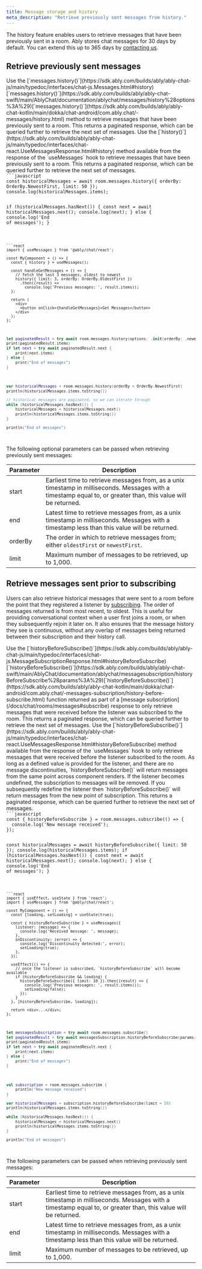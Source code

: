 ```yaml
---
title: Message storage and history
meta_description: "Retrieve previously sent messages from history."
---
```


The history feature enables users to retrieve messages that have been previously sent in a room. Ably stores chat messages for 30 days by default. You can extend this up to 365 days by [contacting us](https://forms.gle/SmCLNFoRrYmkbZSf8).

## Retrieve previously sent messages <a id="history"/>

<If lang="javascript,swift,kotlin">
Use the <If lang="javascript">[`messages.history()`](https://sdk.ably.com/builds/ably/ably-chat-js/main/typedoc/interfaces/chat-js.Messages.html#history)</If><If lang="swift">[`messages.history()`](https://sdk.ably.com/builds/ably/ably-chat-swift/main/AblyChat/documentation/ablychat/messages/history%28options%3A%29)</If><If lang="kotlin">[`messages.history()`](https://sdk.ably.com/builds/ably/ably-chat-kotlin/main/dokka/chat-android/com.ably.chat/-messages/history.html)</If> method to retrieve messages that have been previously sent to a room. This returns a paginated response, which can be queried further to retrieve the next set of messages.
</If>

<If lang="react">
Use the [`history()`](https://sdk.ably.com/builds/ably/ably-chat-js/main/typedoc/interfaces/chat-react.UseMessagesResponse.html#history) method available from the response of the `useMessages` hook to retrieve messages that have been previously sent to a room. This returns a paginated response, which can be queried further to retrieve the next set of messages.
</If>

<Code>
```javascript
const historicalMessages = await room.messages.history({ orderBy: OrderBy.NewestFirst, limit: 50 });
console.log(historicalMessages.items);

if (historicalMessages.hasNext()) {
  const next = await historicalMessages.next();
  console.log(next);
} else {
  console.log('End of messages');
}
```

```react
import { useMessages } from '@ably/chat/react';

const MyComponent = () => {
  const { history } = useMessages();

  const handleGetMessages = () => {
    // fetch the last 3 messages, oldest to newest
    history({ limit: 3, orderBy: OrderBy.OldestFirst })
      .then((result) =>
        console.log('Previous messages: ', result.items));
  };

  return (
    <div>
      <button onClick={handleGetMessages}>Get Messages</button>
    </div>
  );
};
```

```swift
let paginatedResult = try await room.messages.history(options: .init(orderBy: .newestFirst))
print(paginatedResult.items)
if let next = try await paginatedResult.next {
    print(next.items)
} else {
    print("End of messages")
}
```

```kotlin
var historicalMessages = room.messages.history(orderBy = OrderBy.NewestFirst)
println(historicalMessages.items.toString())

// historical messages are paginated, so we can iterate through
while (historicalMessages.hasNext()) {
    historicalMessages = historicalMessages.next()
    println(historicalMessages.items.toString())
}

println("End of messages")
```
</Code>

The following optional parameters can be passed when retrieving previously sent messages:

| Parameter | Description |
| --------- | ----------- |
| start | Earliest time to retrieve messages from, as a unix timestamp in milliseconds. Messages with a timestamp equal to, or greater than, this value will be returned. |
| end | Latest time to retrieve messages from, as a unix timestamp in milliseconds. Messages with a timestamp less than this value will be returned. |
| orderBy | The order in which to retrieve messages from; either `oldestFirst` or `newestFirst`. |
| limit | Maximum number of messages to be retrieved, up to 1,000. |

## Retrieve messages sent prior to subscribing <a id="subscribe"/>

Users can also retrieve historical messages that were sent to a room before the point that they registered a listener by [subscribing](/docs/chat/rooms/messages#subscribe). The order of messages returned is from most recent, to oldest. This is useful for providing conversational context when a user first joins a room, or when they subsequently rejoin it later on. It also ensures that the message history they see is continuous, without any overlap of messages being returned between their subscription and their history call.

<If lang="javascript,swift,kotlin">
Use the <If lang="javascript">[`historyBeforeSubscribe()`](https://sdk.ably.com/builds/ably/ably-chat-js/main/typedoc/interfaces/chat-js.MessageSubscriptionResponse.html#historyBeforeSubscribe)</If><If lang="swift">[`historyBeforeSubscribe()`](https://sdk.ably.com/builds/ably/ably-chat-swift/main/AblyChat/documentation/ablychat/messagesubscription/historyBeforeSubscribe%28params%3A%29)</If><If lang="kotlin">[`historyBeforeSubscribe()`](https://sdk.ably.com/builds/ably/ably-chat-kotlin/main/dokka/chat-android/com.ably.chat/-messages-subscription/history-before-subscribe.html)</If> function returned as part of a [message subscription](/docs/chat/rooms/messages#subscribe) response to only retrieve messages that were received before the listener was subscribed to the room. This returns a paginated response, which can be queried further to retrieve the next set of messages.
</If>

<If lang="react">
Use the [`historyBeforeSubscribe()`](https://sdk.ably.com/builds/ably/ably-chat-js/main/typedoc/interfaces/chat-react.UseMessagesResponse.html#historyBeforeSubscribe) method available from the response of the `useMessages` hook to only retrieve messages that were received before the listener subscribed to the room. As long as a defined value is provided for the listener, and there are no message discontinuities, `historyBeforeSubscribe()` will return messages from the same point across component renders. If the listener becomes undefined, the subscription to messages will be removed. If you subsequently redefine the listener then `historyBeforeSubscribe()` will return messages from the new point of subscription. This returns a paginated response, which can be queried further to retrieve the next set of messages.
</If>

<Code>
```javascript
const { historyBeforeSubscribe } = room.messages.subscribe(() => {
  console.log('New message received');
});

const historicalMessages = await historyBeforeSubscribe({ limit: 50 });
console.log(historicalMessages.items);
if (historicalMessages.hasNext()) {
  const next = await historicalMessages.next();
  console.log(next);
} else {
  console.log('End of messages');
}
```

```react
import { useEffect, useState } from 'react';
import { useMessages } from '@ably/chat/react';

const MyComponent = () => {
  const [loading, setLoading] = useState(true);

  const { historyBeforeSubscribe } = useMessages({
    listener: (message) => {
      console.log('Received message: ', message);
    },
    onDiscontinuity: (error) => {
      console.log('Discontinuity detected:', error);
      setLoading(true);
    },
  });

  useEffect(() => {
    // once the listener is subscribed, `historyBeforeSubscribe` will become available
    if (historyBeforeSubscribe && loading) {
      historyBeforeSubscribe({ limit: 10 }).then((result) => {
        console.log('Previous messages: ', result.items());
        setLoading(false);
      });
    }
  }, [historyBeforeSubscribe, loading]);

  return <div>...</div>;
};
```

```swift
let messagesSubscription = try await room.messages.subscribe()
let paginatedResult = try await messagesSubscription.historyBeforeSubscribe(params: .init(limit: 50)) // `orderBy` here is ignored and always `newestFirst`
print(paginatedResult.items)
if let next = try await paginatedResult.next {
    print(next.items)
} else {
    print("End of messages")
}
```

```kotlin
val subscription = room.messages.subscribe {
    println("New message received")
}

var historicalMessages = subscription.historyBeforeSubscribe(limit = 50)
println(historicalMessages.items.toString())

while (historicalMessages.hasNext()) {
    historicalMessages = historicalMessages.next()
    println(historicalMessages.items.toString())
}

println("End of messages")
```
</Code>

The following parameters can be passed when retrieving previously sent messages:

| Parameter | Description |
| --------- | ----------- |
| start | Earliest time to retrieve messages from, as a unix timestamp in milliseconds. Messages with a timestamp equal to, or greater than, this value will be returned. |
| end | Latest time to retrieve messages from, as a unix timestamp in milliseconds. Messages with a timestamp less than this value will be returned. |
| limit | Maximum number of messages to be retrieved, up to 1,000. |

